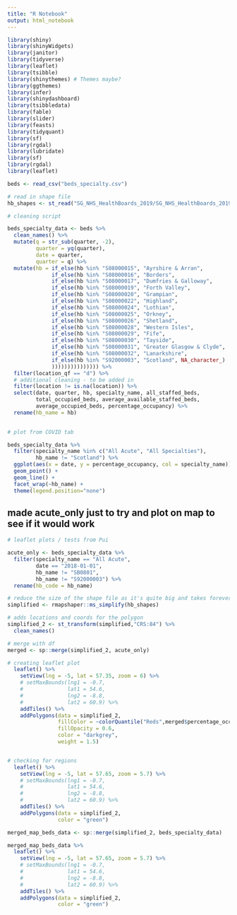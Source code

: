 ```yaml
---
title: "R Notebook"
output: html_notebook
---
```


```r
library(shiny)
library(shinyWidgets)
library(janitor)
library(tidyverse)
library(leaflet)
library(tsibble)
library(shinythemes) # Themes maybe?
library(ggthemes)
library(infer)
library(shinydashboard)
library(tsibbledata)
library(fable)
library(slider)
library(feasts)
library(tidyquant)
library(sf)
library(rgdal)
library(lubridate)
library(sf)
library(rgdal)
library(leaflet)
```

```r
beds <- read_csv("beds_specialty.csv")

# read in shape file
hb_shapes <- st_read("SG_NHS_HealthBoards_2019/SG_NHS_HealthBoards_2019.shp")
```

```r
# cleaning script

beds_specialty_data <- beds %>% 
  clean_names() %>% 
  mutate(q = str_sub(quarter, -2),
         quarter = yq(quarter),
         date = quarter,
         quarter = q) %>%
  mutate(hb = if_else(hb %in% "S08000015", "Ayrshire & Arran",
              if_else(hb %in% "S08000016", "Borders",
              if_else(hb %in% "S08000017", "Dumfries & Galloway",
              if_else(hb %in% "S08000019", "Forth Valley",
              if_else(hb %in% "S08000020", "Grampian",
              if_else(hb %in% "S08000022", "Highland",
              if_else(hb %in% "S08000024", "Lothian",
              if_else(hb %in% "S08000025", "Orkney",
              if_else(hb %in% "S08000026", "Shetland",
              if_else(hb %in% "S08000028", "Western Isles",
              if_else(hb %in% "S08000029", "Fife",
              if_else(hb %in% "S08000030", "Tayside",
              if_else(hb %in% "S08000031", "Greater Glasgow & Clyde",
              if_else(hb %in% "S08000032", "Lanarkshire",
              if_else(hb %in% "S92000003", "Scotland", NA_character_)
              ))))))))))))))) %>% 
  filter(location_qf == "d") %>%
  # additional cleaning - to be added in
  filter(location != is.na(location)) %>% 
  select(date, quarter, hb, specialty_name, all_staffed_beds, 
         total_occupied_beds, average_available_staffed_beds,
         average_occupied_beds, percentage_occupancy) %>%
  rename(hb_name = hb)
  
```

```r
# plot from COVID tab

beds_specialty_data %>% 
  filter(specialty_name %in% c("All Acute", "All Specialties"),
         hb_name != "Scotland") %>%
  ggplot(aes(x = date, y = percentage_occupancy, col = specialty_name)) +
  geom_point() +
  geom_line() +
  facet_wrap(~hb_name) +
  theme(legend.position="none")

```

## made acute_only just to try and plot on map to see if it would work

```r
# leaflet plots / tests from Pui

acute_only <- beds_specialty_data %>%
  filter(specialty_name == "All Acute",
         date == "2018-01-01",
         hb_name != "SB0801",
         hb_name != "S92000003") %>%
  rename(hb_code = hb_name)

# reduce the size of the shape file as it's quite big and takes forever to run
simplified <- rmapshaper::ms_simplify(hb_shapes)

# adds locations and coords for the polygon
simplified_2 <- st_transform(simplified,"CRS:84") %>%
  clean_names()

# merge with df
merged <- sp::merge(simplified_2, acute_only)
```


```r
# creating leaflet plot
  leaflet() %>%
    setView(lng = -5, lat = 57.35, zoom = 6) %>%
    # setMaxBounds(lng1 = -0.7,
    #              lat1 = 54.6,
    #              lng2 = -8.8,
    #              lat2 = 60.9) %>%
    addTiles() %>%
    addPolygons(data = simplified_2,
                fillColor = ~colorQuantile("Reds",merged$percentage_occupancy)(merged$percentage_occupancy),
                fillOpacity = 0.6,
                color = "darkgrey",      
                weight = 1.5)


# checking for regions
  leaflet() %>%
    setView(lng = -5, lat = 57.65, zoom = 5.7) %>%
    # setMaxBounds(lng1 = -0.7,
    #              lat1 = 54.6,
    #              lng2 = -8.8,
    #              lat2 = 60.9) %>%
    addTiles() %>%
    addPolygons(data = simplified_2,
                color = "green")

```

```r
merged_map_beds_data <- sp::merge(simplified_2, beds_specialty_data)

merged_map_beds_data %>%
  leaflet() %>%
    setView(lng = -5, lat = 57.65, zoom = 5.7) %>%
    # setMaxBounds(lng1 = -0.7,
    #              lat1 = 54.6,
    #              lng2 = -8.8,
    #              lat2 = 60.9) %>%
    addTiles() %>%
    addPolygons(data = simplified_2,
                color = "green")
```


